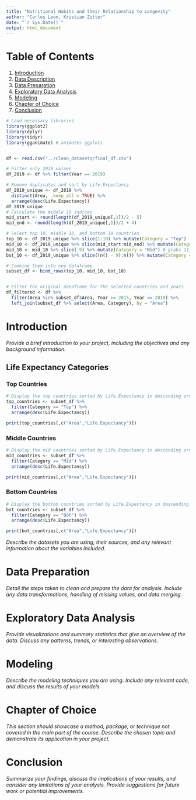 ```yaml
---
title: "Nutritional Habits and their Relationship to Longevity"
author: "Carlos Leon, Kristian Zutter"
date: "`r Sys.Date()`"
output: html_document
---
```


# Table of Contents
1. [Introduction](#introduction)
2. [Data Description](#data-description)
3. [Data Preparation](#data-preparation)
4. [Exploratory Data Analysis](#exploratory-data-analysis)
5. [Modeling](#modeling)
6. [Chapter of Choice](#chapter-of-choice)
7. [Conclusion](#conclusion)
```r
# Load necessary libraries
library(ggplot2)
library(dplyr)
library(tidyr)
library(gganimate) # animates ggplots



```
```r

df <- read.csv("../clean_datasets/final_df.csv")

# Filter only 2019 values
df_2019 <- df %>% filter(Year == 2019)

# Remove duplicates and sort by Life.Expectancy
df_2019_unique <- df_2019 %>% 
  distinct(Area, .keep_all = TRUE) %>% 
  arrange(desc(Life.Expectancy))
df_2019_unique
# Calculate the middle 10 indices
mid_start <- round(length(df_2019_unique[,1])/2 - 5)
mid_end <- round(length(df_2019_unique[,1])/2 + 4)

# Select top 10, middle 10, and bottom 10 countries
top_10 <- df_2019_unique %>% slice(1:10) %>% mutate(Category = "Top")
mid_10 <- df_2019_unique %>% slice(mid_start:mid_end) %>% mutate(Category = "Mid")
mid_10 <- mid_10 %>% slice(-9) %>% mutate(Category = "Mid") # grabs 11, but #9 has a char error
bot_10 <- df_2019_unique %>% slice((n() - 9):n()) %>% mutate(Category = "Bot")

# Combine them into one dataframe
subset_df <- bind_rows(top_10, mid_10, bot_10)


# Filter the original dataframe for the selected countries and years
df_filtered <- df %>%
  filter(Area %in% subset_df$Area, Year >= 2015, Year <= 2019) %>%
  left_join(subset_df %>% select(Area, Category), by = "Area")

```

# Introduction
<a name="introduction"></a>

*Provide a brief introduction to your project, including the objectives and any background information.*

## Life Expectancy Categories {.tabset}
### Top Countries
```r
# Display the top countries sorted by Life.Expectancy in descending order
top_countries <- subset_df %>% 
  filter(Category == "Top") %>% 
  arrange(desc(Life.Expectancy))

print(top_countries[,c("Area","Life.Expectancy")])
```
### Middle Countries
```r
# Display the mid countries sorted by Life.Expectancy in descending order
mid_countries <- subset_df %>% 
  filter(Category == "Mid") %>% 
  arrange(desc(Life.Expectancy))

print(mid_countries[,c("Area","Life.Expectancy")])
```
### Bottom Countries
```r
# Display the bottom countries sorted by Life.Expectancy in descending order
bot_countries <- subset_df %>% 
  filter(Category == "Bot") %>% 
  arrange(desc(Life.Expectancy))

print(bot_countries[,c("Area","Life.Expectancy")])
```
*Describe the datasets you are using, their sources, and any relevant information about the variables included.*

# Data Preparation
<a name="data-preparation"></a>

*Detail the steps taken to clean and prepare the data for analysis. Include any data transformations, handling of missing values, and data merging.*

# Exploratory Data Analysis
<a name="exploratory-data-analysis"></a>

*Provide visualizations and summary statistics that give an overview of the data. Discuss any patterns, trends, or interesting observations.*

# Modeling
<a name="modeling"></a>

*Describe the modeling techniques you are using. Include any relevant code, and discuss the results of your models.*

# Chapter of Choice
<a name="chapter-of-choice"></a>

*This section should showcase a method, package, or technique not covered in the main part of the course. Describe the chosen topic and demonstrate its application in your project.*

# Conclusion
<a name="conclusion"></a>

*Summarize your findings, discuss the implications of your results, and consider any limitations of your analysis. Provide suggestions for future work or potential improvements.*
